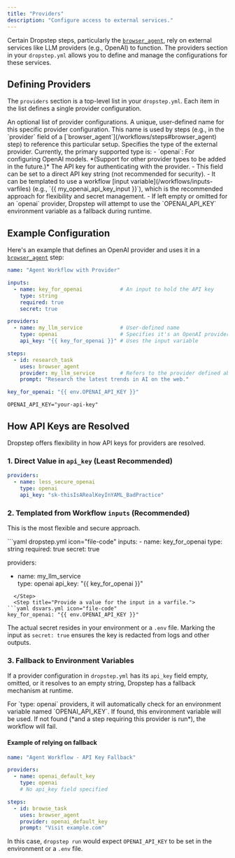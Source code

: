 ```yaml
---
title: "Providers"
description: "Configure access to external services."
---
```


Certain Dropstep steps, particularly the [`browser_agent`](/workflows/steps#browser_agent), rely on external services like LLM providers (e.g., OpenAI) to function. The providers section in your `dropstep.yml` allows you to define and manage the configurations for these services.

## Defining Providers

The `providers` section is a top-level list in your `dropstep.yml`. Each item in the list defines a single provider configuration.

<ParamField path="providers" type="object[]" required="false">
    An optional list of provider configurations.
    <Expandable title="properties" defaultOpen>
        <ParamField path="name" type="string" required="true">
            A unique, user-defined name for this specific provider configuration. This name is used by steps (e.g., in the `provider` field of a [`browser_agent`](/workflows/steps#browser_agent) step) to reference this particular setup.
        </ParamField>
        <ParamField path="type" type="string" required="true">
            Specifies the type of the external provider. Currently, the primary supported type is:
            - `openai`: For configuring OpenAI models.
            *(Support for other provider types to be added in the future.)*
        </ParamField>
        <ParamField path="api_key" type="string" required="false">
            The API key for authenticating with the provider.
            - This field can be set to a direct API key string (not recommended for security).
            - It can be templated to use a workflow [input variable](/workflows/inputs-varfiles) (e.g., `{{ my_openai_api_key_input }}`), which is the recommended approach for flexibility and secret management.
            - If left empty or omitted for an `openai` provider, Dropstep will attempt to use the `OPENAI_API_KEY` environment variable as a fallback during runtime.
        </ParamField>
    </Expandable>
</ParamField>

## Example Configuration

Here's an example that defines an OpenAI provider and uses it in a [`browser_agent`](/workflows/steps#browser_agent) step:

```yaml dropstep.yml icon="file-code"
name: "Agent Workflow with Provider"

inputs:
  - name: key_for_openai            # An input to hold the API key
    type: string
    required: true
    secret: true

providers:
  - name: my_llm_service            # User-defined name
    type: openai                    # Specifies it's an OpenAI provider
    api_key: "{{ key_for_openai }}" # Uses the input variable

steps:
  - id: research_task
    uses: browser_agent
    provider: my_llm_service        # Refers to the provider defined above
    prompt: "Research the latest trends in AI on the web."
```

```yaml dsvars.yml icon="file-code"
key_for_openai: "{{ env.OPENAI_API_KEY }}"
```

```env .env icon="file-code"
OPENAI_API_KEY="your-api-key"
```

## How API Keys are Resolved

Dropstep offers flexibility in how API keys for providers are resolved.

### 1. Direct Value in `api_key` (Least Recommended)

```yaml dropstep.yml icon="file-code"
providers:
  - name: less_secure_openai
    type: openai
    api_key: "sk-thisIsARealKeyInYAML_BadPractice"
```

### 2. Templated from Workflow `inputs` (Recommended)

This is the most flexible and secure approach.

<Steps>
  <Step title="Define an input and reference it in the provider's api_key field.">
```yaml dropstep.yml icon="file-code"
inputs:
  - name: key_for_openai
    type: string
    required: true
    secret: true

providers:
  - name: my_llm_service            
    type: openai
    api_key: "{{ key_for_openai }}"
```
  </Step>
  <Step title="Provide a value for the input in a varfile.">
```yaml dsvars.yml icon="file-code"
key_for_openai: "{{ env.OPENAI_API_KEY }}"
```
  </Step>
</Steps>

The actual secret resides in your environment or a `.env` file. Marking the input as `secret: true` ensures the key is redacted from logs and other outputs.

### 3. Fallback to Environment Variables

If a provider configuration in `dropstep.yml` has its `api_key` field empty, omitted, or it resolves to an empty string, Dropstep has a fallback mechanism at runtime.

<Steps>
    <Step>
      For `type: openai` providers, it will automatically check for an environment variable named `OPENAI_API_KEY`.
    </Step>
    <Step>
      If found, this environment variable will be used. If not found (*and a step requiring this provider is run*), the workflow will fail.
    </Step>
</Steps>

#### Example of relying on fallback

```yaml dropstep.yml icon="file-code" focus={3-6}
name: "Agent Workflow - API Key Fallback"

providers:
  - name: openai_default_key
    type: openai
    # No api_key field specified

steps:
  - id: browse_task
    uses: browser_agent
    provider: openai_default_key
    prompt: "Visit example.com"
```

In this case, `dropstep run` would expect `OPENAI_API_KEY` to be set in the environment or a `.env` file.